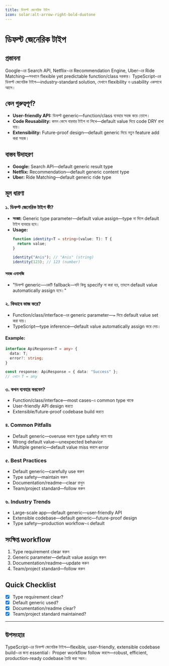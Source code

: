 ```yaml
---
title: ডিফল্ট জেনেরিক টাইপ
icon: solar:alt-arrow-right-bold-duotone
---
```


# ডিফল্ট জেনেরিক টাইপ

## প্রস্তাবনা

Google-এর Search API, Netflix-এর Recommendation Engine, Uber-এর Ride Matching—সবখানে flexible yet predictable function/class দরকার। TypeScript-এর ডিফল্ট জেনেরিক টাইপ—industry-standard solution, যেখানে flexibility ও usability একসাথে আসে।

## কেন গুরুত্বপূর্ণ?

- **User-friendly API:** ডিফল্ট generic—function/class ব্যবহার সহজ করে তোলে।
- **Code Reusability:** কমন কেসে বারবার টাইপ না লিখে—default value দিয়ে code DRY রাখা যায়।
- **Extensibility:** Future-proof design—default generic দিয়ে নতুন feature add করা সহজ।

## বাস্তব উদাহরণ

- **Google:** Search API—default generic result type
- **Netflix:** Recommendation—default generic content type
- **Uber:** Ride Matching—default generic ride type

## মূল ধারণা

### ১. ডিফল্ট জেনেরিক টাইপ কী?

- **সংজ্ঞা:** Generic type parameter—default value assign—type না দিলে default টাইপ ব্যবহার হবে।
- **Usage:**
  ```typescript
  function identity<T = string>(value: T): T {
    return value;
  }

  identity("Anis"); // "Anis" (string)
  identity(123); // 123 (number)
  ```

#### সহজ এনালজি

- "ডিফল্ট generic—একটি fallback—যদি কিছু specify না করা হয়, তাহলে default value automatically assign হবে।"

### ২. কিভাবে কাজ করে?

- Function/class/interface-এর generic parameter—`=` দিয়ে default value set করা যায়।
- TypeScript—type inference—default value automatically assign করে দেয়।

#### Example:
```typescript
interface ApiResponse<T = any> {
  data: T;
  error?: string;
}

const response: ApiResponse = { data: "Success" };
// এখানে T = any
```

### ৩. কখন ব্যবহার করবেন?

- Function/class/interface—most cases-এ common type থাকে
- User-friendly API design করতে
- Extensible/future-proof codebase build করতে

### ৪. Common Pitfalls

- Default generic—overuse করলে type safety কমে যায়
- Wrong default value—unexpected behavior
- Multiple generic—default value miss করলে error

### ৫. Best Practices

- Default generic—carefully use করুন
- Type safety—maintain করুন
- Documentation/readme—clear রাখুন
- Team/project standard—follow করুন

### ৬. Industry Trends

- Large-scale app—default generic—user-friendly API
- Extensible codebase—default generic—future-proof design
- Type safety—production workflow-এ default

## সংক্ষিপ্ত workflow

1. Type requirement clear করুন
2. Generic parameter—default value assign করুন
3. Documentation/readme—update করুন
4. Team/project standard—follow করুন

## Quick Checklist

- [x] Type requirement clear?
- [x] Default generic used?
- [x] Documentation/readme clear?
- [x] Team/project standard maintained?

---

## উপসংহার

TypeScript-এর ডিফল্ট জেনেরিক টাইপ—flexible, user-friendly, extensible codebase build-এর জন্য essential। Proper workflow follow করলে—robust, efficient, production-ready codebase তৈরি করা সম্ভব।

